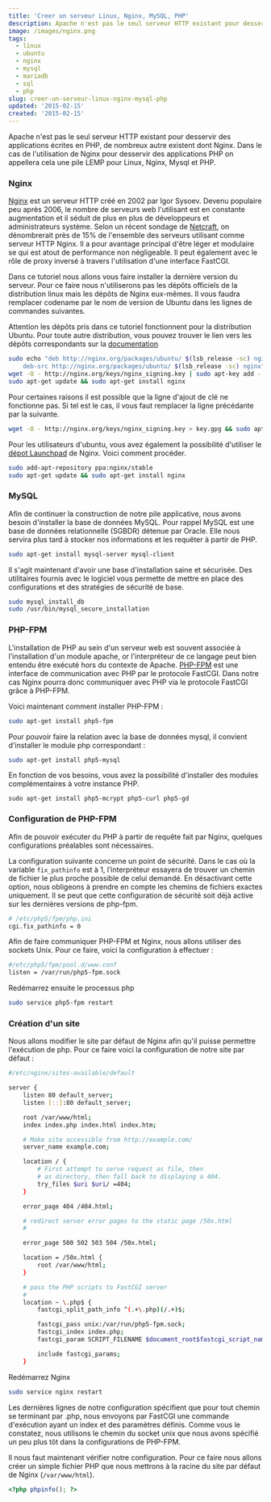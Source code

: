 ```yaml
---
title: 'Creer un serveur Linux, Nginx, MySQL, PHP'
description: Apache n'est pas le seul serveur HTTP existant pour desservir des applications écrites en PHP, de nombreux autre existent dont Nginx. Dans le cas de l'utilisation de Nginx pour desservir des applications PHP on appellera cela une pile LEMP pour Linux, Nginx, Mysql et PHP.
image: /images/nginx.png
tags:
  - linux
  - ubuntu
  - nginx
  - mysql
  - mariadb
  - sql
  - php
slug: creer-un-serveur-linux-nginx-mysql-php
updated: '2015-02-15'
created: '2015-02-15'
---
```


Apache n'est pas le seul serveur HTTP existant pour desservir des applications écrites en PHP, de nombreux autre existent dont Nginx. Dans le cas de l'utilisation de Nginx pour desservir des applications PHP on appellera cela une pile LEMP pour Linux, Nginx, Mysql et PHP.

### Nginx

[Nginx](http://nginx.com/) est un serveur HTTP créé en 2002 par Igor Sysoev. Devenu populaire peu après 2006, le nombre de serveurs web l'utilisant est en constante augmentation et il séduit de plus en plus de développeurs et administrateurs système. Selon un récent sondage de [Netcraft](http://news.netcraft.com/archives/category/web-server-survey/), on dénombrerait près de 15% de l'ensemble des serveurs utilisant comme serveur HTTP Nginx. Il a pour avantage principal d'être léger et modulaire se qui est atout de performance non négligeable. Il peut également avec le rôle de proxy inversé à travers l'utilisation d'une interface FastCGI.

Dans ce tutoriel nous allons vous faire installer la dernière version du serveur. Pour ce faire nous n'utiliserons pas les dépôts officiels de la distribution linux mais les dépôts de Nginx eux-mêmes. Il vous faudra remplacer codename par le nom de version de Ubuntu dans les lignes de commandes suivantes.

Attention les dépôts pris dans ce tutoriel fonctionnent pour la distribution Ubuntu. Pour toute autre distribution, vous pouvez trouver le lien vers les dépôts correspondants sur la [documentation](http://nginx.org/en/linux_packages.html)

```bash
sudo echo "deb http://nginx.org/packages/ubuntu/ $(lsb_release -sc) nginx
    deb-src http://nginx.org/packages/ubuntu/ $(lsb_release -sc) nginx" > /etc/apt/sources.list.d/nginx-stable.list
wget -O - http://nginx.org/keys/nginx_signing.key | sudo apt-key add -
sudo apt-get update && sudo apt-get install nginx
```

Pour certaines raisons il est possible que la ligne d'ajout de clé ne fonctionne pas. Si tel est le cas, il vous faut remplacer la ligne précédante par la suivante.

```bash
wget -O - http://nginx.org/keys/nginx_signing.key > key.gpg && sudo apt-key add key.gpg
```

Pour les utilisateurs d'ubuntu, vous avez également la possibilité d'utiliser le [dépot Launchpad](https://launchpad.net/~nginx/+archive/ubuntu/stable) de Nginx. Voici comment procéder.

```bash
sudo add-apt-repository ppa:nginx/stable
sudo apt-get update && sudo apt-get install nginx
```

### MySQL

Afin de continuer la construction de notre pile applicative, nous avons besoin d'installer la base de données MySQL. Pour rappel MySQL est une base de données relationnelle (SGBDR) détenue par Oracle. Elle nous servira plus tard à stocker nos informations et les requêter à partir de PHP.

```bash
sudo apt-get install mysql-server mysql-client
```

Il s'agit maintenant d'avoir une base d'installation saine et sécurisée. Des utilitaires fournis avec le logiciel vous permette de mettre en place des configurations et des stratégies de sécurité de base.

```bash
sudo mysql_install_db
sudo /usr/bin/mysql_secure_installation
```

### PHP-FPM

L'installation de PHP au sein d'un serveur web est souvent associée à l'installation d'un module apache, or l'interpréteur de ce langage peut bien entendu être exécuté hors du contexte de Apache. [PHP-FPM](http://php-fpm.org) est une interface de communication avec PHP par le protocole FastCGI. Dans notre cas Nginx pourra donc communiquer avec PHP via le protocole FastCGI grâce à PHP-FPM.

Voici maintenant comment installer PHP-FPM :

```bash
sudo apt-get install php5-fpm
```

Pour pouvoir faire la relation avec la base de données mysql, il convient d'installer le module php correspondant :

```bash
sudo apt-get install php5-mysql
```

En fonction de vos besoins, vous avez la possibilité d'installer des modules complémentaires à votre instance PHP.

```
sudo apt-get install php5-mcrypt php5-curl php5-gd
```

### Configuration de PHP-FPM

Afin de pouvoir exécuter du PHP à partir de requête fait par Nginx, quelques configurations préalables sont nécessaires.

La configuration suivante concerne un point de sécurité. Dans le cas où la variable `fix_pathinfo` est à 1, l’interpréteur essayera de trouver un chemin de fichier le plus proche possible de celui demandé. En désactivant cette option, nous obligeons à prendre en compte les chemins de fichiers exactes uniquement. Il se peut que cette configuration de sécurité soit déjà active sur les dernières versions de php-fpm.

```bash
# /etc/php5/fpm/php.ini
cgi.fix_pathinfo = 0
```

Afin de faire communiquer PHP-FPM et Nginx, nous allons utiliser des sockets Unix. Pour ce faire, voici la configuration à effectuer :

```bash
#/etc/php5/fpm/pool.d/www.conf
listen = /var/run/php5-fpm.sock
```

Redémarrez ensuite le processus php

```bash
sudo service php5-fpm restart
```

### Création d'un site

Nous allons modifier le site par défaut de Nginx afin qu'il puisse permettre l'exécution de php. Pour ce faire voici la configuration de notre site par défaut :

```bash
#/etc/nginx/sites-available/default

server {
    listen 80 default_server;
    listen [::]:80 default_server;

    root /var/www/html;
    index index.php index.html index.htm;

    # Make site accessible from http://example.com/
    server_name example.com;

    location / {
        # First attempt to serve request as file, then
        # as directory, then fall back to displaying a 404.
        try_files $uri $uri/ =404;
    }

    error_page 404 /404.html;

    # redirect server error pages to the static page /50x.html
    #

    error_page 500 502 503 504 /50x.html;

    location = /50x.html {
        root /var/www/html;
    }

    # pass the PHP scripts to FastCGI server
    #
    location ~ \.php$ {
        fastcgi_split_path_info ^(.+\.php)(/.+)$;

        fastcgi_pass unix:/var/run/php5-fpm.sock;
        fastcgi_index index.php;
        fastcgi_param SCRIPT_FILENAME $document_root$fastcgi_script_name;

        include fastcgi_params;
    }
```

Redémarrez Nginx

```bash
sudo service nginx restart
```

Les dernières lignes de notre configuration spécifient que pour tout chemin se terminant par .php, nous envoyons par FastCGI une commande d'exécution ayant un index et des paramètres définis. Comme vous le constatez, nous utilisons le chemin du socket unix que nous avons spécifié un peu plus tôt dans la configurations de PHP-FPM.

Il nous faut maintenant vérifier notre configuration. Pour ce faire nous allons créer un simple fichier PHP que nous mettrons à la racine du site par défaut de Nginx (`/var/www/html`).

```php
<?php phpinfo(); ?>
```
